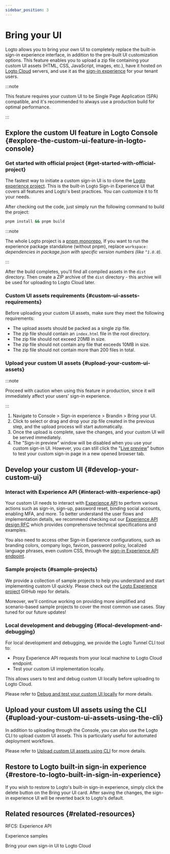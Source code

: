 ```yaml
---
sidebar_position: 3
---
```


# Bring your UI

Logto allows you to bring your own UI to completely replace the built-in sign-in experience interface, in addition to the pre-built UI customization options. This feature enables you to upload a zip file containing your custom UI assets (HTML, CSS, JavaScript, images, etc.), have it hosted on [Logto Cloud](https://cloud.logto.io) servers, and use it as the [sign-in experience](/end-user-flows#authentication-flows) for your tenant users.

:::note

This feature requires your custom UI to be Single Page Application (SPA) compatible, and it's recommended to always use a production build for optimal performance.

:::

## Explore the custom UI feature in Logto Console \{#explore-the-custom-ui-feature-in-logto-console}

### Get started with official project \{#get-started-with-official-project}

The fastest way to initiate a custom sign-in UI is to clone the [Logto experience project](https://github.com/logto-io/logto/tree/master/packages/experience). This is the built-in Logto Sign-in Experience UI that covers all features and Logto's best practices. You can customize it to fit your needs.

After checking out the code, just simply run the following command to build the project:

```bash
pnpm install && pnpm build
```

:::note

The whole Logto project is a [pnpm monorepo](https://pnpm.io/workspaces), If you want to run the experience package standalone (without pnpm), replace `workspace:` _dependencies in package.json with specific version numbers (like `^1.0.0`)._

:::

After the build completes, you'll find all compiled assets in the `dist` directory. Then create a ZIP archive of the `dist` directory - this archive will be used for uploading to Logto Cloud later.

### Custom UI assets requirements \{#custom-ui-assets-requirements}

Before uploading your custom UI assets, make sure they meet the following requirements:

- The upload assets should be packed as a single zip file.
- The zip file should contain an `index.html` file in the root directory.
- The zip file should not exceed 20MB in size.
- The zip file should not contain any file that exceeds 10MB in size.
- The zip file should not contain more than 200 files in total.

### Upload your custom UI assets \{#upload-your-custom-ui-assets}

:::note

Proceed with caution when using this feature in production, since it will immediately affect your users' sign-in experience.

:::

1. Navigate to <CloudLink to="/sign-in-experience/branding">Console > Sign-in experience > Brandin > Bring your UI</CloudLink>.
2. Click to select or drag and drop your zip file created in the previous step, and the upload process will start automatically.
3. Once the upload is complete, save the changes, and your custom UI will be served immediately.
4. The "Sign-in preview" window will be disabled when you use your custom sign-in UI. However, you can still click the "[Live preview](/customization/live-preview)" button to test your custom sign-in page in a new opened browser tab.

## Develop your custom UI \{#develop-your-custom-ui}

### Interact with Experience API \{#interact-with-experience-api}

Your custom UI needs to interact with [Experience API](https://openapi.logto.io/group/endpoint-experience) to perform various actions such as sign-in, sign-up, password reset, binding social accounts, enabling MFA, and more. To better understand the user flows and implementation details, we recommend checking out our [Experience API design RFC](https://github.com/logto-io/rfcs/blob/master/draft/0004-experience-api.md) which provides comprehensive technical specifications and examples.

You also need to access other Sign-in Experience configurations, such as branding colors, company logo, favicon, password policy, localized language phrases, even custom CSS, through the [sign-in Experience API endpoint](https://openapi.logto.io/operation/operation-getsigninexperienceconfig).

### Sample projects \{#sample-projects}

We provide a collection of sample projects to help you understand and start implementing custom UI quickly. Please check out the [Logto Experience project](https://github.com/logto-io/experience-samples) GitHub repo for details.

Moreover, we'll continue working on providing more simplified and scenario-based sample projects to cover the most common use cases. Stay tuned for our future updates!

### Local development and debugging \{#local-development-and-debugging}

For local development and debugging, we provide the Logto Tunnel CLI tool to:

- Proxy Experience API requests from your local machine to Logto Cloud endpoint.
- Test your custom UI implementation locally.

This allows users to test and debug custom UI locally before uploading to Logto Cloud.

Please refer to [Debug and test your custom UI locally](/customization/bring-your-ui/debug-and-test-your-custom-ui-locally/) for more details.

## Upload your custom UI assets using the CLI \{#upload-your-custom-ui-assets-using-the-cli}

In addition to uploading through the Console, you can also use the Logto CLI to upload custom UI assets. This is particularly useful for automated deployment workflows.

Please refer to [Upload custom UI assets using CLI](/customization/bring-your-ui/upload-custom-ui-assets-using-cli/) for more details.

## Restore to Logto built-in sign-in experience \{#restore-to-logto-built-in-sign-in-experience}

If you wish to restore to Logto's built-in sign-in experience, simply click the delete button on the Bring your UI card. After saving the changes, the sign-in experience UI will be reverted back to Logto's default.

## Related resources \{#related-resources}

<Url href="https://github.com/logto-io/rfcs/blob/master/draft/0004-experience-api.md#2-sign-in-with-username--password-and-fulfill-email">
  RFCS: Experience API
</Url>

<Url href="https://github.com/logto-io/experience-samples">Experience samples</Url>

<Url href="https://blog.logto.io/bring-your-own-ui">Bring your own sign-in UI to Logto Cloud</Url>
